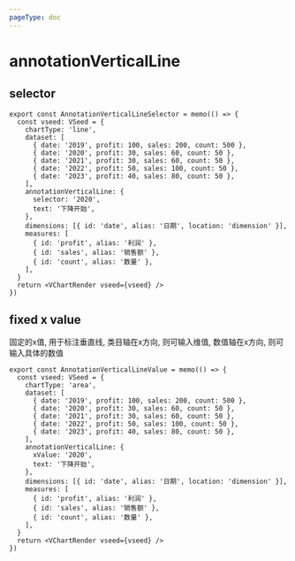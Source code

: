 ```yaml
---
pageType: doc
---
```



# annotationVerticalLine

## selector

<AnnotationVerticalLineSelector />

```tsx pure {11-14}
export const AnnotationVerticalLineSelector = memo(() => {
  const vseed: VSeed = {
    chartType: 'line',
    dataset: [
      { date: '2019', profit: 100, sales: 200, count: 500 },
      { date: '2020', profit: 30, sales: 60, count: 50 },
      { date: '2021', profit: 30, sales: 60, count: 50 },
      { date: '2022', profit: 50, sales: 100, count: 50 },
      { date: '2023', profit: 40, sales: 80, count: 50 },
    ],
    annotationVerticalLine: {
      selector: '2020',
      text: '下降开始',
    },
    dimensions: [{ id: 'date', alias: '日期', location: 'dimension' }],
    measures: [
      { id: 'profit', alias: '利润' },
      { id: 'sales', alias: '销售额' },
      { id: 'count', alias: '数量' },
    ],
  }
  return <VChartRender vseed={vseed} />
})
```

## fixed x value

固定的x值, 用于标注垂直线, 类目轴在x方向, 则可输入维值, 数值轴在x方向, 则可输入具体的数值

<AnnotationVerticalLineValue />

```tsx pure {11-14}
export const AnnotationVerticalLineValue = memo(() => {
  const vseed: VSeed = {
    chartType: 'area',
    dataset: [
      { date: '2019', profit: 100, sales: 200, count: 500 },
      { date: '2020', profit: 30, sales: 60, count: 50 },
      { date: '2021', profit: 30, sales: 60, count: 50 },
      { date: '2022', profit: 50, sales: 100, count: 50 },
      { date: '2023', profit: 40, sales: 80, count: 50 },
    ],
    annotationVerticalLine: {
      xValue: '2020',
      text: '下降开始',
    },
    dimensions: [{ id: 'date', alias: '日期', location: 'dimension' }],
    measures: [
      { id: 'profit', alias: '利润' },
      { id: 'sales', alias: '销售额' },
      { id: 'count', alias: '数量' },
    ],
  }
  return <VChartRender vseed={vseed} />
})
```
